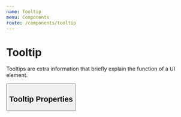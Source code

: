 ```yaml
---
name: Tooltip
menu: Components
route: /components/tooltip
---
```



# Tooltip

<ComponentStatus stage="rc" responsive="yes" accessible="yes" />

Tooltips are extra information that briefly explain the function of a UI
element.

<Playground>
  <Tooltip message="'tis a button">
    <Button label="Hover On Me" />
  </Tooltip>
</Playground>

## Tooltip Properties

<Props of={Tooltip} />
